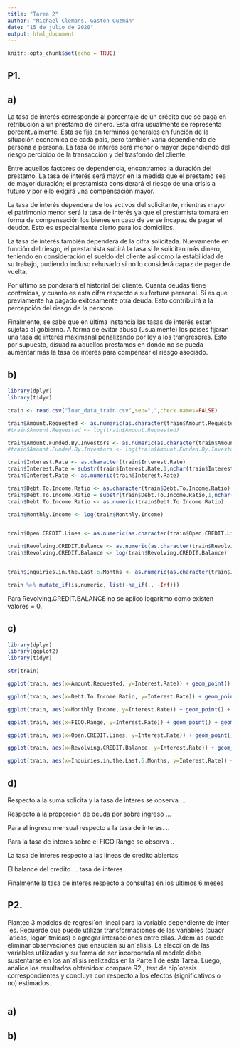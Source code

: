 ```yaml
---
title: "Tarea 2"
author: "Michael Clemans, Gastón Guzmán"
date: "15 de julio de 2020"
output: html_document
---
```


```r
knitr::opts_chunk$set(echo = TRUE)
```




## P1.

## a)



La tasa de interés corresponde al porcentaje de un crédito que se paga en retribución a un préstamo de dinero. Esta cifra usualmente se representa porcentualmente. Esta se fija en terminos generales en función de la situación economica de cada país, pero también varia dependiendo de persona a persona. La tasa de interés será menor o mayor dependiendo del riesgo percibido de la transacción y del trasfondo del cliente.

Entre aquellos factores de dependencia, encontramos la duración del prestamo. La tasa de interés será mayor en la medida que el prestamo sea de mayor duración; el prestamista considerará el riesgo de una crisis a futuro y por ello exigirá una compensación mayor. 

La tasa de interés dependera de los activos del solicitante, mientras mayor el patrimonio menor será la tasa de interés ya que el prestamista tomará en forma de compensación los bienes en caso de verse incapaz de pagar el deudor. Esto es especialmente cierto para los domicilios.

La tasa de interés también dependerá de la cifra solicitada. Nuevamente en función del riesgo, el prestamista subirá la tasa si le solicitan más dinero, teniendo en consideración el sueldo del cliente así como la estabilidad de su trabajo, pudiendo incluso rehusarlo si no lo considerá capaz de pagar de vuelta.

Por último se ponderará el historial del cliente. Cuanta deudas tiene contraídas, y cuanto es esta cifra respecto a su fortuna personal. Si es que previamente ha pagado exitosamente otra deuda. Esto contribuirá a la percepción del riesgo de la persona.


Finalmente, se sabe que en última instancia las tasas de interés estan sujetas al gobierno. A forma de evitar abuso (usualmente) los países fijaran una tasa de interés máximanal penalizando por ley a los trangresores. Esto por supuesto, disuadirá aquellos prestamos en donde no se pueda aumentar más la tasa de interés para compensar el riesgo asociado.

## b)



```r
library(dplyr)
library(tidyr) 

train <- read.csv("loan_data_train.csv",sep=",",check.names=FALSE)

train$Amount.Requested <- as.numeric(as.character(train$Amount.Requested))
#train$Amount.Requested <- log(train$Amount.Requested)

train$Amount.Funded.By.Investors <- as.numeric(as.character(train$Amount.Funded.By.Investors))
#train$Amount.Funded.By.Investors <- log(train$Amount.Funded.By.Investors)

train$Interest.Rate <- as.character(train$Interest.Rate)
train$Interest.Rate = substr(train$Interest.Rate,1,nchar(train$Interest.Rate)-1)
train$Interest.Rate <- as.numeric(train$Interest.Rate)

train$Debt.To.Income.Ratio <- as.character(train$Debt.To.Income.Ratio)
train$Debt.To.Income.Ratio = substr(train$Debt.To.Income.Ratio,1,nchar(train$Debt.To.Income.Ratio)-1)
train$Debt.To.Income.Ratio <- as.numeric(train$Debt.To.Income.Ratio)

train$Monthly.Income <- log(train$Monthly.Income)


train$Open.CREDIT.Lines <- as.numeric(as.character(train$Open.CREDIT.Lines))

train$Revolving.CREDIT.Balance <- as.numeric(as.character(train$Revolving.CREDIT.Balance))
train$Revolving.CREDIT.Balance <- log(train$Revolving.CREDIT.Balance)


train$Inquiries.in.the.Last.6.Months <- as.numeric(as.character(train$Inquiries.in.the.Last.6.Months))

train %>% mutate_if(is.numeric, list(~na_if(., -Inf)))

```


Para Revolving.CREDIT.BALANCE no se aplico logaritmo como existen valores = 0.

## c)




```r

library(dplyr)
library(ggplot2)
library(tidyr) 

str(train)

ggplot(train, aes(x=Amount.Requested, y=Interest.Rate)) + geom_point() + geom_smooth(method=lm, se=TRUE)

ggplot(train, aes(x=Debt.To.Income.Ratio, y=Interest.Rate)) + geom_point() + geom_smooth(method=lm, se=TRUE)

ggplot(train, aes(x=Monthly.Income, y=Interest.Rate)) + geom_point() + geom_smooth(method=lm, se=TRUE)

ggplot(train, aes(x=FICO.Range, y=Interest.Rate)) + geom_point() + geom_smooth(method=lm, se=TRUE)

ggplot(train, aes(x=Open.CREDIT.Lines, y=Interest.Rate)) + geom_point() + geom_smooth(method=lm, se=TRUE)

ggplot(train, aes(x=Revolving.CREDIT.Balance, y=Interest.Rate)) + geom_point() + geom_smooth(method=lm, se=TRUE)

ggplot(train, aes(x=Inquiries.in.the.Last.6.Months, y=Interest.Rate)) + geom_point() + geom_smooth(method=lm, se=TRUE)


```



## d)

Respecto a la suma solicita y la tasa de interes se observa....

Respecto a la proporcion de deuda por sobre ingreso ...

Para el ingreso mensual respecto a la tasa de interes. ..

Para la tasa de interes sobre el FICO Range se observa ..

La tasa de interes respecto a las lineas de credito abiertas

El balance del credito ... tasa de interes

Finalmente la tasa de interes respecto a consultas en los ultimos 6 meses





## P2.


Plantee 3 modelos de regresi´on lineal para la variable dependiente de inter´es. Recuerde
que puede utilizar transformaciones de las variables (cuadr´aticas, logar´ıtmicas) o agregar
interacciones entre ellas. Adem´as puede eliminar observaciones que ensucien su an´alisis. La
elecci´on de las variables utilizadas y su forma de ser incorporada al modelo debe sustentarse
en los an´alisis realizados en la Parte 1 de esta Tarea.
Luego, analice los resultados obtenidos: compare R2
, test de hip´otesis correspondientes
y concluya con respecto a los efectos (significativos o no) estimados.


```r






```




## a)







## b)